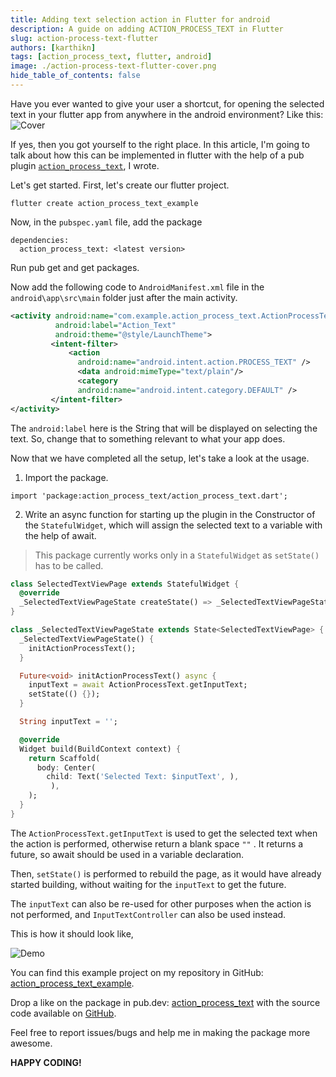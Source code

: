 ```yaml
---
title: Adding text selection action in Flutter for android
description: A guide on adding ACTION_PROCESS_TEXT in Flutter
slug: action-process-text-flutter
authors: [karthikn]
tags: [action_process_text, flutter, android]
image: ./action-process-text-flutter-cover.png
hide_table_of_contents: false
---
```


Have you ever wanted to give your user a shortcut, for opening the selected text in your flutter app from anywhere in the android environment?
Like this:
![Cover](./action-process-text-flutter-cover.png)

<!--truncate-->

If yes, then you got yourself to the right place. In this article, I'm going to talk about how this can be implemented in flutter with the help of a pub plugin [`action_process_text`](https://pub.dev/packages/action_process_text), I wrote.

Let's get started.
First, let's create our flutter project.

`flutter create action_process_text_example`

Now, in the `pubspec.yaml` file, add the package

```
dependencies:
  action_process_text: <latest version>
```

Run pub get and get packages.

Now add the following code to `AndroidManifest.xml` file in the `android\app\src\main` folder just after the main activity.

```xml
<activity android:name="com.example.action_process_text.ActionProcessTextPlugin"
          android:label="Action_Text"
          android:theme="@style/LaunchTheme">
         <intent-filter>
             <action
               android:name="android.intent.action.PROCESS_TEXT" />
               <data android:mimeType="text/plain"/>
               <category
               android:name="android.intent.category.DEFAULT" />
         </intent-filter>
</activity>
```

The `android:label` here is the String that will be displayed on selecting the text. So, change that to something relevant to what your app does.

Now that we have completed all the setup, let's take a look at the usage.

1. Import the package.

`import 'package:action_process_text/action_process_text.dart';`

2. Write an async function for starting up the plugin in the Constructor of the `StatefulWidget`, which will assign the selected text to a variable with the help of await.

> This package currently works only in a `StatefulWidget` as `setState()` has to be called.

```dart
class SelectedTextViewPage extends StatefulWidget {
  @override
  _SelectedTextViewPageState createState() => _SelectedTextViewPageState();
}

class _SelectedTextViewPageState extends State<SelectedTextViewPage> {
  _SelectedTextViewPageState() {
    initActionProcessText();
  }

  Future<void> initActionProcessText() async {
    inputText = await ActionProcessText.getInputText;
    setState(() {});
  }

  String inputText = '';

  @override
  Widget build(BuildContext context) {
    return Scaffold(
      body: Center(
        child: Text('Selected Text: $inputText', ),
         ),
    );
  }
}
```

The `ActionProcessText.getInputText` is used to get the selected text when the action is performed, otherwise return a blank space `""` . It returns a future, so await should be used in a variable declaration.

Then, `setState()` is performed to rebuild the page, as it would have already started building, without waiting for the `inputText` to get the future.

The `inputText` can also be re-used for other purposes when the action is not performed, and `InputTextController` can also be used instead.

This is how it should look like,

![Demo](./action-process-text-flutter-demo.gif)

You can find this example project on my repository in GitHub: [action_process_text_example](https://github.com/coder-with-a-bushido/action_process_text_example).

Drop a like on the package in pub.dev: [action_process_text](https://pub.dev/packages/action_process_text) with the source code available on [GitHub](https://github.com/coder-with-a-bushido/ACTION_PROCESS_TEXT-Flutter).

Feel free to report issues/bugs and help me in making the package more awesome.

**HAPPY CODING!**
